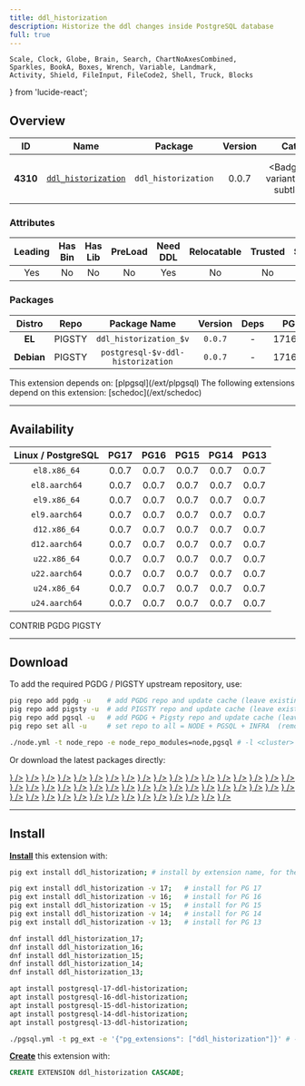 ```yaml
---
title: ddl_historization
description: Historize the ddl changes inside PostgreSQL database
full: true
---
```


    Scale, Clock, Globe, Brain, Search, ChartNoAxesCombined,
    Sparkles, BookA, Boxes, Wrench, Variable, Landmark,
    Activity, Shield, FileInput, FileCode2, Shell, Truck, Blocks
} from 'lucide-react';

## Overview

| <TooltipIconButton tooltip="Extension unique identifier" side="top">ID</TooltipIconButton> | <TooltipIconButton tooltip="Extension name" side="top">Name</TooltipIconButton> | <TooltipIconButton tooltip="Package name for installation" side="top">Package</TooltipIconButton> | <TooltipIconButton tooltip="Latest available extension version" side="top">Version</TooltipIconButton> | <TooltipIconButton tooltip="Extension category" side="top">Category</TooltipIconButton> | <TooltipIconButton tooltip="Open source license" side="top">License</TooltipIconButton> | <TooltipIconButton tooltip="Programming language" side="top">Lang</TooltipIconButton> |
|:--------:|:--------:|:----------:|:--------------:|:---------------------------------------:|:------------------------------------------------------:|:----:|
| **4310** | [`ddl_historization`](https://github.com/rodo/pg_ddl_historization) | `ddl_historization` | 0.0.7 | <Badge icon={<Wrench />} variant="amber-subtle"><a href="/ext/util" className="no-underline">UTIL</a></Badge> | <a href="/ext/list/license#gpl-20" className="no-underline"><Badge icon={<Scale />} variant="amber-subtle">GPL-2.0</Badge></a> | <a href="/ext/list/lang#sql"><Badge icon={<FileCode2 />} variant="green-subtle">SQL</Badge></a> |

### Attributes

| <TooltipIconButton tooltip="The Primary Leading extension in the Package" side="top">Leading</TooltipIconButton> | <TooltipIconButton tooltip="Contains binary utils" side="top">Has Bin</TooltipIconButton> | <TooltipIconButton tooltip="Contains .so shared library files" side="top">Has Lib</TooltipIconButton> | <TooltipIconButton tooltip="Requires preloading via shared_preload_libraries" side="top">PreLoad</TooltipIconButton> | <TooltipIconButton tooltip="Requires CREATE EXTENSION DDL command" side="top">Need DDL</TooltipIconButton> | <TooltipIconButton tooltip="Can be installed in any schema" side="top">Relocatable</TooltipIconButton> | <TooltipIconButton tooltip="Can be created by non-superuser" side="top">Trusted</TooltipIconButton> | <TooltipIconButton tooltip="Schemas used by this extension" side="top">Schemas</TooltipIconButton> |
|:-------:|:-------:|:-------:|:-------:|:--------:|:-----------:|:-------:|:-------:|
| Yes | No | No | No | Yes | No | No | - |

### Packages

| <TooltipIconButton tooltip="Linux distribution family, EL or Debian" side="top">Distro</TooltipIconButton> | <TooltipIconButton tooltip="Package repository" side="top">Repo</TooltipIconButton> | <TooltipIconButton tooltip="The RPM/DEB Package Name Pattern (replace $v with real pg major)" side="top">Package Name</TooltipIconButton> | <TooltipIconButton tooltip="Latest package version" side="top">Version</TooltipIconButton> | <TooltipIconButton tooltip="RPM/DEB Package dependencies" side="top">Deps</TooltipIconButton> | <TooltipIconButton tooltip="Available in these PostgreSQL Major Versions" side="top">PG Major</TooltipIconButton> |
|:----------:|:--------:|:------------------------:|:-----------:|:------------:|:------------------:|
|   **EL**   | <Badge variant="amber-subtle"><span className="font-bold">PIGSTY</span></Badge> | `ddl_historization_$v` | `0.0.7` | - | <Badge variant="green-subtle">17</Badge><Badge variant="green-subtle">16</Badge><Badge variant="green-subtle">15</Badge><Badge variant="green-subtle">14</Badge><Badge variant="green-subtle">13</Badge> |
| **Debian** | <Badge variant="amber-subtle"><span className="font-bold">PIGSTY</span></Badge> | `postgresql-$v-ddl-historization` | `0.0.7` | - | <Badge variant="green-subtle">17</Badge><Badge variant="green-subtle">16</Badge><Badge variant="green-subtle">15</Badge><Badge variant="green-subtle">14</Badge><Badge variant="green-subtle">13</Badge> |


<Callout title="Dependencies" type="warn">
    This extension depends on: [plpgsql](/ext/plpgsql)
</Callout>

<Callout title="Dependent Extensions" type="info">
    The following extensions depend on this extension: [schedoc](/ext/schedoc)
</Callout>


------

## Availability

| <TooltipIconButton tooltip="Linux Distro Arch / PostgreSQL Major Version" side="top">Linux / PostgreSQL </TooltipIconButton> | **PG17** | **PG16** | **PG15** | **PG14** | **PG13** |
|:-----:|:-----:|:-----:|:-----:|:-----:|:-----:|
| `el8.x86_64` | <Badge variant="amber-subtle">0.0.7</Badge> | <Badge variant="amber-subtle">0.0.7</Badge> | <Badge variant="amber-subtle">0.0.7</Badge> | <Badge variant="amber-subtle">0.0.7</Badge> | <Badge variant="amber-subtle">0.0.7</Badge> |
| `el8.aarch64` | <Badge variant="amber-subtle">0.0.7</Badge> | <Badge variant="amber-subtle">0.0.7</Badge> | <Badge variant="amber-subtle">0.0.7</Badge> | <Badge variant="amber-subtle">0.0.7</Badge> | <Badge variant="amber-subtle">0.0.7</Badge> |
| `el9.x86_64` | <Badge variant="amber-subtle">0.0.7</Badge> | <Badge variant="amber-subtle">0.0.7</Badge> | <Badge variant="amber-subtle">0.0.7</Badge> | <Badge variant="amber-subtle">0.0.7</Badge> | <Badge variant="amber-subtle">0.0.7</Badge> |
| `el9.aarch64` | <Badge variant="amber-subtle">0.0.7</Badge> | <Badge variant="amber-subtle">0.0.7</Badge> | <Badge variant="amber-subtle">0.0.7</Badge> | <Badge variant="amber-subtle">0.0.7</Badge> | <Badge variant="amber-subtle">0.0.7</Badge> |
| `d12.x86_64` | <Badge variant="amber-subtle">0.0.7</Badge> | <Badge variant="amber-subtle">0.0.7</Badge> | <Badge variant="amber-subtle">0.0.7</Badge> | <Badge variant="amber-subtle">0.0.7</Badge> | <Badge variant="amber-subtle">0.0.7</Badge> |
| `d12.aarch64` | <Badge variant="amber-subtle">0.0.7</Badge> | <Badge variant="amber-subtle">0.0.7</Badge> | <Badge variant="amber-subtle">0.0.7</Badge> | <Badge variant="amber-subtle">0.0.7</Badge> | <Badge variant="amber-subtle">0.0.7</Badge> |
| `u22.x86_64` | <Badge variant="amber-subtle">0.0.7</Badge> | <Badge variant="amber-subtle">0.0.7</Badge> | <Badge variant="amber-subtle">0.0.7</Badge> | <Badge variant="amber-subtle">0.0.7</Badge> | <Badge variant="amber-subtle">0.0.7</Badge> |
| `u22.aarch64` | <Badge variant="amber-subtle">0.0.7</Badge> | <Badge variant="amber-subtle">0.0.7</Badge> | <Badge variant="amber-subtle">0.0.7</Badge> | <Badge variant="amber-subtle">0.0.7</Badge> | <Badge variant="amber-subtle">0.0.7</Badge> |
| `u24.x86_64` | <Badge variant="amber-subtle">0.0.7</Badge> | <Badge variant="amber-subtle">0.0.7</Badge> | <Badge variant="amber-subtle">0.0.7</Badge> | <Badge variant="amber-subtle">0.0.7</Badge> | <Badge variant="amber-subtle">0.0.7</Badge> |
| `u24.aarch64` | <Badge variant="amber-subtle">0.0.7</Badge> | <Badge variant="amber-subtle">0.0.7</Badge> | <Badge variant="amber-subtle">0.0.7</Badge> | <Badge variant="amber-subtle">0.0.7</Badge> | <Badge variant="amber-subtle">0.0.7</Badge> |

<Badge variant="green-subtle"><span className="font-black">CONTRIB</span></Badge> <Badge variant="blue-subtle"><span className="font-black">PGDG</span></Badge> <Badge variant="amber-subtle"><span className="font-black">PIGSTY</span></Badge>

------

## Download

To add the required PGDG / PIGSTY upstream repository, use:

```bash tab="pig"
pig repo add pgdg -u    # add PGDG repo and update cache (leave existing repos)
pig repo add pigsty -u  # add PIGSTY repo and update cache (leave existing repos)
pig repo add pgsql -u   # add PGDG + Pigsty repo and update cache (leave existing repos)
pig repo set all -u     # set repo to all = NODE + PGSQL + INFRA  (remove existing repos)
```
```bash tab="pigsty"
./node.yml -t node_repo -e node_repo_modules=node,pgsql # -l <cluster>
```

Or download the latest packages directly:

<Files>
    <Folder name="el8.x86_64">
        <a href="https://repo.pigsty.io/yum/pgsql/el8.x86_64/ddl_historization_17-0.0.7-1PIGSTY.el8.x86_64.rpm"><File name="ddl_historization_17-0.0.7-1PIGSTY.el8.x86_64.rpm" icon={<Package className="text-emerald-500" />} /></a>
        <a href="https://repo.pigsty.io/yum/pgsql/el8.x86_64/ddl_historization_16-0.0.7-1PIGSTY.el8.x86_64.rpm"><File name="ddl_historization_16-0.0.7-1PIGSTY.el8.x86_64.rpm" icon={<Package className="text-emerald-500" />} /></a>
        <a href="https://repo.pigsty.io/yum/pgsql/el8.x86_64/ddl_historization_15-0.0.7-1PIGSTY.el8.x86_64.rpm"><File name="ddl_historization_15-0.0.7-1PIGSTY.el8.x86_64.rpm" icon={<Package className="text-emerald-500" />} /></a>
        <a href="https://repo.pigsty.io/yum/pgsql/el8.x86_64/ddl_historization_14-0.0.7-1PIGSTY.el8.x86_64.rpm"><File name="ddl_historization_14-0.0.7-1PIGSTY.el8.x86_64.rpm" icon={<Package className="text-emerald-500" />} /></a>
        <a href="https://repo.pigsty.io/yum/pgsql/el8.x86_64/ddl_historization_13-0.0.7-1PIGSTY.el8.x86_64.rpm"><File name="ddl_historization_13-0.0.7-1PIGSTY.el8.x86_64.rpm" icon={<Package className="text-emerald-500" />} /></a>
    </Folder>
    <Folder name="el8.aarch64">
        <a href="https://repo.pigsty.io/yum/pgsql/el8.aarch64/ddl_historization_17-0.0.7-1PIGSTY.el8.aarch64.rpm"><File name="ddl_historization_17-0.0.7-1PIGSTY.el8.aarch64.rpm" icon={<Package className="text-orange-500" />} /></a>
        <a href="https://repo.pigsty.io/yum/pgsql/el8.aarch64/ddl_historization_16-0.0.7-1PIGSTY.el8.aarch64.rpm"><File name="ddl_historization_16-0.0.7-1PIGSTY.el8.aarch64.rpm" icon={<Package className="text-orange-500" />} /></a>
        <a href="https://repo.pigsty.io/yum/pgsql/el8.aarch64/ddl_historization_15-0.0.7-1PIGSTY.el8.aarch64.rpm"><File name="ddl_historization_15-0.0.7-1PIGSTY.el8.aarch64.rpm" icon={<Package className="text-orange-500" />} /></a>
        <a href="https://repo.pigsty.io/yum/pgsql/el8.aarch64/ddl_historization_14-0.0.7-1PIGSTY.el8.aarch64.rpm"><File name="ddl_historization_14-0.0.7-1PIGSTY.el8.aarch64.rpm" icon={<Package className="text-orange-500" />} /></a>
        <a href="https://repo.pigsty.io/yum/pgsql/el8.aarch64/ddl_historization_13-0.0.7-1PIGSTY.el8.aarch64.rpm"><File name="ddl_historization_13-0.0.7-1PIGSTY.el8.aarch64.rpm" icon={<Package className="text-orange-500" />} /></a>
    </Folder>
    <Folder name="el9.x86_64">
        <a href="https://repo.pigsty.io/yum/pgsql/el9.x86_64/ddl_historization_17-0.0.7-1PIGSTY.el9.x86_64.rpm"><File name="ddl_historization_17-0.0.7-1PIGSTY.el9.x86_64.rpm" icon={<Package className="text-emerald-500" />} /></a>
        <a href="https://repo.pigsty.io/yum/pgsql/el9.x86_64/ddl_historization_16-0.0.7-1PIGSTY.el9.x86_64.rpm"><File name="ddl_historization_16-0.0.7-1PIGSTY.el9.x86_64.rpm" icon={<Package className="text-emerald-500" />} /></a>
        <a href="https://repo.pigsty.io/yum/pgsql/el9.x86_64/ddl_historization_15-0.0.7-1PIGSTY.el9.x86_64.rpm"><File name="ddl_historization_15-0.0.7-1PIGSTY.el9.x86_64.rpm" icon={<Package className="text-emerald-500" />} /></a>
        <a href="https://repo.pigsty.io/yum/pgsql/el9.x86_64/ddl_historization_14-0.0.7-1PIGSTY.el9.x86_64.rpm"><File name="ddl_historization_14-0.0.7-1PIGSTY.el9.x86_64.rpm" icon={<Package className="text-emerald-500" />} /></a>
        <a href="https://repo.pigsty.io/yum/pgsql/el9.x86_64/ddl_historization_13-0.0.7-1PIGSTY.el9.x86_64.rpm"><File name="ddl_historization_13-0.0.7-1PIGSTY.el9.x86_64.rpm" icon={<Package className="text-emerald-500" />} /></a>
    </Folder>
    <Folder name="el9.aarch64">
        <a href="https://repo.pigsty.io/yum/pgsql/el9.aarch64/ddl_historization_17-0.0.7-1PIGSTY.el9.aarch64.rpm"><File name="ddl_historization_17-0.0.7-1PIGSTY.el9.aarch64.rpm" icon={<Package className="text-orange-500" />} /></a>
        <a href="https://repo.pigsty.io/yum/pgsql/el9.aarch64/ddl_historization_16-0.0.7-1PIGSTY.el9.aarch64.rpm"><File name="ddl_historization_16-0.0.7-1PIGSTY.el9.aarch64.rpm" icon={<Package className="text-orange-500" />} /></a>
        <a href="https://repo.pigsty.io/yum/pgsql/el9.aarch64/ddl_historization_15-0.0.7-1PIGSTY.el9.aarch64.rpm"><File name="ddl_historization_15-0.0.7-1PIGSTY.el9.aarch64.rpm" icon={<Package className="text-orange-500" />} /></a>
        <a href="https://repo.pigsty.io/yum/pgsql/el9.aarch64/ddl_historization_14-0.0.7-1PIGSTY.el9.aarch64.rpm"><File name="ddl_historization_14-0.0.7-1PIGSTY.el9.aarch64.rpm" icon={<Package className="text-orange-500" />} /></a>
        <a href="https://repo.pigsty.io/yum/pgsql/el9.aarch64/ddl_historization_13-0.0.7-1PIGSTY.el9.aarch64.rpm"><File name="ddl_historization_13-0.0.7-1PIGSTY.el9.aarch64.rpm" icon={<Package className="text-orange-500" />} /></a>
    </Folder>
    <Folder name="d12.x86_64">
        <a href="https://repo.pigsty.io/apt/pgsql/bookworm/pool/main/d/ddl-historization/postgresql-17-ddl-historization_0.0.7-1PIGSTY~bookworm_amd64.deb"><File name="postgresql-17-ddl-historization_0.0.7-1PIGSTY~bookworm_amd64.deb" icon={<Box className="text-emerald-500" />} /></a>
        <a href="https://repo.pigsty.io/apt/pgsql/bookworm/pool/main/d/ddl-historization/postgresql-16-ddl-historization_0.0.7-1PIGSTY~bookworm_amd64.deb"><File name="postgresql-16-ddl-historization_0.0.7-1PIGSTY~bookworm_amd64.deb" icon={<Box className="text-emerald-500" />} /></a>
        <a href="https://repo.pigsty.io/apt/pgsql/bookworm/pool/main/d/ddl-historization/postgresql-15-ddl-historization_0.0.7-1PIGSTY~bookworm_amd64.deb"><File name="postgresql-15-ddl-historization_0.0.7-1PIGSTY~bookworm_amd64.deb" icon={<Box className="text-emerald-500" />} /></a>
        <a href="https://repo.pigsty.io/apt/pgsql/bookworm/pool/main/d/ddl-historization/postgresql-14-ddl-historization_0.0.7-1PIGSTY~bookworm_amd64.deb"><File name="postgresql-14-ddl-historization_0.0.7-1PIGSTY~bookworm_amd64.deb" icon={<Box className="text-emerald-500" />} /></a>
        <a href="https://repo.pigsty.io/apt/pgsql/bookworm/pool/main/d/ddl-historization/postgresql-13-ddl-historization_0.0.7-1PIGSTY~bookworm_amd64.deb"><File name="postgresql-13-ddl-historization_0.0.7-1PIGSTY~bookworm_amd64.deb" icon={<Box className="text-emerald-500" />} /></a>
    </Folder>
    <Folder name="d12.aarch64">
        <a href="https://repo.pigsty.io/apt/pgsql/bookworm/pool/main/d/ddl-historization/postgresql-17-ddl-historization_0.0.7-1PIGSTY~bookworm_arm64.deb"><File name="postgresql-17-ddl-historization_0.0.7-1PIGSTY~bookworm_arm64.deb" icon={<Box className="text-orange-500" />} /></a>
        <a href="https://repo.pigsty.io/apt/pgsql/bookworm/pool/main/d/ddl-historization/postgresql-16-ddl-historization_0.0.7-1PIGSTY~bookworm_arm64.deb"><File name="postgresql-16-ddl-historization_0.0.7-1PIGSTY~bookworm_arm64.deb" icon={<Box className="text-orange-500" />} /></a>
        <a href="https://repo.pigsty.io/apt/pgsql/bookworm/pool/main/d/ddl-historization/postgresql-15-ddl-historization_0.0.7-1PIGSTY~bookworm_arm64.deb"><File name="postgresql-15-ddl-historization_0.0.7-1PIGSTY~bookworm_arm64.deb" icon={<Box className="text-orange-500" />} /></a>
        <a href="https://repo.pigsty.io/apt/pgsql/bookworm/pool/main/d/ddl-historization/postgresql-14-ddl-historization_0.0.7-1PIGSTY~bookworm_arm64.deb"><File name="postgresql-14-ddl-historization_0.0.7-1PIGSTY~bookworm_arm64.deb" icon={<Box className="text-orange-500" />} /></a>
        <a href="https://repo.pigsty.io/apt/pgsql/bookworm/pool/main/d/ddl-historization/postgresql-13-ddl-historization_0.0.7-1PIGSTY~bookworm_arm64.deb"><File name="postgresql-13-ddl-historization_0.0.7-1PIGSTY~bookworm_arm64.deb" icon={<Box className="text-orange-500" />} /></a>
    </Folder>
    <Folder name="u22.x86_64">
        <a href="https://repo.pigsty.io/apt/pgsql/jammy/pool/main/d/ddl-historization/postgresql-17-ddl-historization_0.0.7-1PIGSTY~jammy_amd64.deb"><File name="postgresql-17-ddl-historization_0.0.7-1PIGSTY~jammy_amd64.deb" icon={<Box className="text-emerald-500" />} /></a>
        <a href="https://repo.pigsty.io/apt/pgsql/jammy/pool/main/d/ddl-historization/postgresql-16-ddl-historization_0.0.7-1PIGSTY~jammy_amd64.deb"><File name="postgresql-16-ddl-historization_0.0.7-1PIGSTY~jammy_amd64.deb" icon={<Box className="text-emerald-500" />} /></a>
        <a href="https://repo.pigsty.io/apt/pgsql/jammy/pool/main/d/ddl-historization/postgresql-15-ddl-historization_0.0.7-1PIGSTY~jammy_amd64.deb"><File name="postgresql-15-ddl-historization_0.0.7-1PIGSTY~jammy_amd64.deb" icon={<Box className="text-emerald-500" />} /></a>
        <a href="https://repo.pigsty.io/apt/pgsql/jammy/pool/main/d/ddl-historization/postgresql-14-ddl-historization_0.0.7-1PIGSTY~jammy_amd64.deb"><File name="postgresql-14-ddl-historization_0.0.7-1PIGSTY~jammy_amd64.deb" icon={<Box className="text-emerald-500" />} /></a>
        <a href="https://repo.pigsty.io/apt/pgsql/jammy/pool/main/d/ddl-historization/postgresql-13-ddl-historization_0.0.7-1PIGSTY~jammy_amd64.deb"><File name="postgresql-13-ddl-historization_0.0.7-1PIGSTY~jammy_amd64.deb" icon={<Box className="text-emerald-500" />} /></a>
    </Folder>
    <Folder name="u22.aarch64">
        <a href="https://repo.pigsty.io/apt/pgsql/jammy/pool/main/d/ddl-historization/postgresql-17-ddl-historization_0.0.7-1PIGSTY~jammy_arm64.deb"><File name="postgresql-17-ddl-historization_0.0.7-1PIGSTY~jammy_arm64.deb" icon={<Box className="text-orange-500" />} /></a>
        <a href="https://repo.pigsty.io/apt/pgsql/jammy/pool/main/d/ddl-historization/postgresql-16-ddl-historization_0.0.7-1PIGSTY~jammy_arm64.deb"><File name="postgresql-16-ddl-historization_0.0.7-1PIGSTY~jammy_arm64.deb" icon={<Box className="text-orange-500" />} /></a>
        <a href="https://repo.pigsty.io/apt/pgsql/jammy/pool/main/d/ddl-historization/postgresql-15-ddl-historization_0.0.7-1PIGSTY~jammy_arm64.deb"><File name="postgresql-15-ddl-historization_0.0.7-1PIGSTY~jammy_arm64.deb" icon={<Box className="text-orange-500" />} /></a>
        <a href="https://repo.pigsty.io/apt/pgsql/jammy/pool/main/d/ddl-historization/postgresql-14-ddl-historization_0.0.7-1PIGSTY~jammy_arm64.deb"><File name="postgresql-14-ddl-historization_0.0.7-1PIGSTY~jammy_arm64.deb" icon={<Box className="text-orange-500" />} /></a>
        <a href="https://repo.pigsty.io/apt/pgsql/jammy/pool/main/d/ddl-historization/postgresql-13-ddl-historization_0.0.7-1PIGSTY~jammy_arm64.deb"><File name="postgresql-13-ddl-historization_0.0.7-1PIGSTY~jammy_arm64.deb" icon={<Box className="text-orange-500" />} /></a>
    </Folder>
    <Folder name="u24.x86_64">
        <a href="https://repo.pigsty.io/apt/pgsql/noble/pool/main/d/ddl-historization/postgresql-17-ddl-historization_0.0.7-1PIGSTY~noble_amd64.deb"><File name="postgresql-17-ddl-historization_0.0.7-1PIGSTY~noble_amd64.deb" icon={<Box className="text-emerald-500" />} /></a>
        <a href="https://repo.pigsty.io/apt/pgsql/noble/pool/main/d/ddl-historization/postgresql-16-ddl-historization_0.0.7-1PIGSTY~noble_amd64.deb"><File name="postgresql-16-ddl-historization_0.0.7-1PIGSTY~noble_amd64.deb" icon={<Box className="text-emerald-500" />} /></a>
        <a href="https://repo.pigsty.io/apt/pgsql/noble/pool/main/d/ddl-historization/postgresql-15-ddl-historization_0.0.7-1PIGSTY~noble_amd64.deb"><File name="postgresql-15-ddl-historization_0.0.7-1PIGSTY~noble_amd64.deb" icon={<Box className="text-emerald-500" />} /></a>
        <a href="https://repo.pigsty.io/apt/pgsql/noble/pool/main/d/ddl-historization/postgresql-14-ddl-historization_0.0.7-1PIGSTY~noble_amd64.deb"><File name="postgresql-14-ddl-historization_0.0.7-1PIGSTY~noble_amd64.deb" icon={<Box className="text-emerald-500" />} /></a>
        <a href="https://repo.pigsty.io/apt/pgsql/noble/pool/main/d/ddl-historization/postgresql-13-ddl-historization_0.0.7-1PIGSTY~noble_amd64.deb"><File name="postgresql-13-ddl-historization_0.0.7-1PIGSTY~noble_amd64.deb" icon={<Box className="text-emerald-500" />} /></a>
    </Folder>
    <Folder name="u24.aarch64">
        <a href="https://repo.pigsty.io/apt/pgsql/noble/pool/main/d/ddl-historization/postgresql-17-ddl-historization_0.0.7-1PIGSTY~noble_arm64.deb"><File name="postgresql-17-ddl-historization_0.0.7-1PIGSTY~noble_arm64.deb" icon={<Box className="text-orange-500" />} /></a>
        <a href="https://repo.pigsty.io/apt/pgsql/noble/pool/main/d/ddl-historization/postgresql-16-ddl-historization_0.0.7-1PIGSTY~noble_arm64.deb"><File name="postgresql-16-ddl-historization_0.0.7-1PIGSTY~noble_arm64.deb" icon={<Box className="text-orange-500" />} /></a>
        <a href="https://repo.pigsty.io/apt/pgsql/noble/pool/main/d/ddl-historization/postgresql-15-ddl-historization_0.0.7-1PIGSTY~noble_arm64.deb"><File name="postgresql-15-ddl-historization_0.0.7-1PIGSTY~noble_arm64.deb" icon={<Box className="text-orange-500" />} /></a>
        <a href="https://repo.pigsty.io/apt/pgsql/noble/pool/main/d/ddl-historization/postgresql-14-ddl-historization_0.0.7-1PIGSTY~noble_arm64.deb"><File name="postgresql-14-ddl-historization_0.0.7-1PIGSTY~noble_arm64.deb" icon={<Box className="text-orange-500" />} /></a>
        <a href="https://repo.pigsty.io/apt/pgsql/noble/pool/main/d/ddl-historization/postgresql-13-ddl-historization_0.0.7-1PIGSTY~noble_arm64.deb"><File name="postgresql-13-ddl-historization_0.0.7-1PIGSTY~noble_arm64.deb" icon={<Box className="text-orange-500" />} /></a>
    </Folder>
</Files>

------

## Install

[**Install**](/docs/pgsql/extension/install) this extension with:

```bash tab="pig"
pig ext install ddl_historization; # install by extension name, for the current active PG version

pig ext install ddl_historization -v 17;   # install for PG 17
pig ext install ddl_historization -v 16;   # install for PG 16
pig ext install ddl_historization -v 15;   # install for PG 15
pig ext install ddl_historization -v 14;   # install for PG 14
pig ext install ddl_historization -v 13;   # install for PG 13
```
```bash tab="yum" 
dnf install ddl_historization_17;
dnf install ddl_historization_16;
dnf install ddl_historization_15;
dnf install ddl_historization_14;
dnf install ddl_historization_13;
```
```bash tab="apt" 
apt install postgresql-17-ddl-historization;
apt install postgresql-16-ddl-historization;
apt install postgresql-15-ddl-historization;
apt install postgresql-14-ddl-historization;
apt install postgresql-13-ddl-historization;
```
```bash tab="ansible"
./pgsql.yml -t pg_ext -e '{"pg_extensions": ["ddl_historization"]}' # -l <cls>
```

[**Create**](/docs/pgsql/extension/create) this extension with:

```sql
CREATE EXTENSION ddl_historization CASCADE;
```


